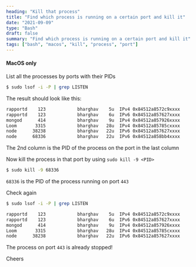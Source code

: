 ```yaml
---
heading: "Kill that process"
title: "Find which process is running on a certain port and kill it"
date: "2021-09-09"
type: "Bash"
draft: false
summary: "Find which process is running on a certain port and kill it"
tags: ["bash", "macos", "kill", "process", "port"]
---
```


#### <Twemoji emoji="warning" /> MacOS only

List all the processes by ports with their PIDs

```bash
$ sudo lsof -i -P | grep LISTEN
```

The result should look like this:

```bash
rapportd    123            bharghav    5u  IPv4 0x84512a8572c9xxxx      0t0    TCP *:62003 (LISTEN)
rapportd    123            bharghav    6u  IPv6 0x84512a857627xxxx      0t0    TCP *:62003 (LISTEN)
mongod      414            bharghav    9u  IPv4 0x84512a857926xxxx      0t0    TCP localhost:27017 (LISTEN)
Loom       3315            bharghav   28u  IPv4 0x84512a85785cxxxx      0t0    TCP localhost:11223 (LISTEN)
node      38238            bharghav   22u  IPv6 0x84512a857627xxxx      0t0    TCP *:5000 (LISTEN)
node      68336            bharghav   22u  IPv6 0x84512a858bb4xxxx      0t0    TCP *:443 (LISTEN)
```

The 2nd column is the PID of the process on the port in the last column

Now kill the process in that port by using `sudo kill -9 <PID>`

```bash
$ sudo kill -9 68336
```

`68336` is the PID of the process running on port `443`


Check again

```bash
$ sudo lsof -i -P | grep LISTEN

rapportd    123            bharghav    5u  IPv4 0x84512a8572c9xxxx      0t0    TCP *:62003 (LISTEN)
rapportd    123            bharghav    6u  IPv6 0x84512a857627xxxx      0t0    TCP *:62003 (LISTEN)
mongod      414            bharghav    9u  IPv4 0x84512a857926xxxx      0t0    TCP localhost:27017 (LISTEN)
Loom       3315            bharghav   28u  IPv4 0x84512a85785cxxxx      0t0    TCP localhost:11223 (LISTEN)
node      38238            bharghav   22u  IPv6 0x84512a857627xxxx      0t0    TCP *:5000 (LISTEN)
```

The process on port `443` is already stopped!

Cheers <Twemoji emoji="clinking-beer-mugs" />
